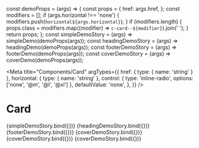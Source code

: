 const demoProps = (args) => {
  const props = {
    href: args.href,
  };
  const modifiers = [];
  if (args.horizontal !== 'none') {
    modifiers.push(`horizontal${args.horizontal}`);
  }
  if (modifiers.length) {
    props.class = modifiers.map((modifier) => `c-card--${modifier}`).join(' ');
  }
  return props;
};
const simpleDemoStory = (args) => simpleDemo(demoProps(args));
const headingDemoStory = (args) => headingDemo(demoProps(args));
const footerDemoStory = (args) => footerDemo(demoProps(args));
const coverDemoStory = (args) => coverDemo(demoProps(args));

<Meta
  title="Components/Card"
  argTypes={{
    href: { type: { name: 'string' } },
    horizontal: {
      type: { name: 'string' },
      control: { type: 'inline-radio', options: ['none', '@m', '@l', '@xl'] },
      defaultValue: 'none',
    },
  }}
/>

# Card

<Canvas>
  <Story name="Simple">{simpleDemoStory.bind({})}</Story>
</Canvas>

<Canvas>
  <Story name="Heading">{headingDemoStory.bind({})}</Story>
</Canvas>

<Canvas>
  <Story name="Footer">{footerDemoStory.bind({})}</Story>
</Canvas>

<Canvas>
  <Story name="Cover">{coverDemoStory.bind({})}</Story>
</Canvas>

<Canvas>
  <Story name="Link" args={{ href: '#' }}>
    {coverDemoStory.bind({})}
  </Story>
</Canvas>

<Canvas>
  <Story name="Horizontal" args={{ href: '#', horizontal: '@m' }}>
    {coverDemoStory.bind({})}
  </Story>
</Canvas>
